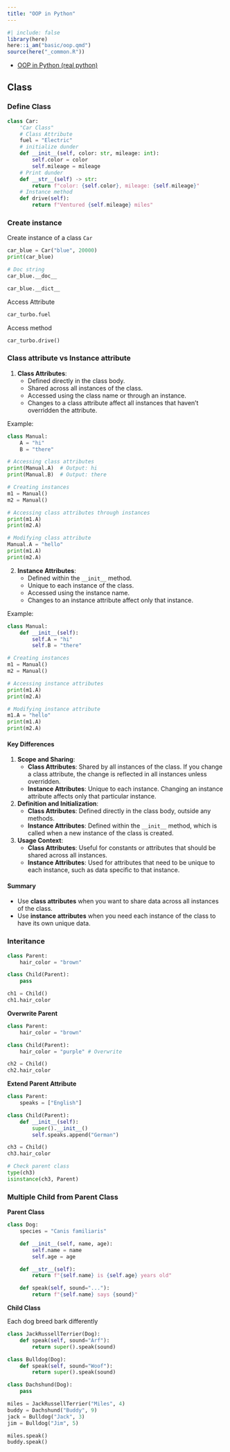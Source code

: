 ```yaml
---
title: "OOP in Python"
---
```

```r
#| include: false
library(here)
here::i_am("basic/oop.qmd")
source(here("_common.R"))
```

- [OOP in Python (real python)](https://realpython.com/python3-object-oriented-programming/#what-is-object-oriented-programming-in-python)


## Class

### Define Class

```python
class Car:
    "Car Class"
    # Class Attribute
    fuel = "Electric"
    # initialize dunder
    def __init__(self, color: str, mileage: int):
        self.color = color
        self.mileage = mileage
    # Print dunder
    def __str__(self) -> str:
        return f"color: {self.color}, mileage: {self.mileage}"
    # Instance method
    def drive(self):
        return f"Ventured {self.mileage} miles"            
```

### Create instance

Create instance of a class `Car`

```python
car_blue = Car("blue", 20000)
print(car_blue)
```


```python
# Doc string
car_blue.__doc__
```

```python
car_blue.__dict__
```

Access Attribute

```python
car_turbo.fuel
```

Access method

```python
car_turbo.drive()
```

### Class attribute vs Instance attribute


1. **Class Attributes**:
    - Defined directly in the class body.
    - Shared across all instances of the class.
    - Accessed using the class name or through an instance.
    - Changes to a class attribute affect all instances that haven’t overridden the attribute.

Example:
```python
class Manual:
    A = "hi"
    B = "there"

# Accessing class attributes
print(Manual.A)  # Output: hi
print(Manual.B)  # Output: there

# Creating instances
m1 = Manual()
m2 = Manual()

# Accessing class attributes through instances
print(m1.A)  
print(m2.A) 

# Modifying class attribute
Manual.A = "hello"
print(m1.A)  
print(m2.A)   
```

2. **Instance Attributes**:
    - Defined within the `__init__` method.
    - Unique to each instance of the class.
    - Accessed using the instance name.
    - Changes to an instance attribute affect only that instance.

Example:

```python
class Manual:
    def __init__(self):
        self.A = "hi"
        self.B = "there"

# Creating instances
m1 = Manual()
m2 = Manual()

# Accessing instance attributes
print(m1.A)  
print(m2.A)  

# Modifying instance attribute
m1.A = "hello"
print(m1.A)  
print(m2.A)  
```

#### Key Differences

1. **Scope and Sharing**:
    - **Class Attributes**: Shared by all instances of the class. If you change a class attribute, the change is reflected in all instances unless overridden.
    - **Instance Attributes**: Unique to each instance. Changing an instance attribute affects only that particular instance.

2. **Definition and Initialization**:
    - **Class Attributes**: Defined directly in the class body, outside any methods.
    - **Instance Attributes**: Defined within the `__init__` method, which is called when a new instance of the class is created.

3. **Usage Context**:
    - **Class Attributes**: Useful for constants or attributes that should be shared across all instances.
    - **Instance Attributes**: Used for attributes that need to be unique to each instance, such as data specific to that instance.

#### Summary

- Use **class attributes** when you want to share data across all instances of the class.
- Use **instance attributes** when you need each instance of the class to have its own unique data.

### Interitance

```python
class Parent:
    hair_color = "brown"

class Child(Parent):
    pass
```

```python
ch1 = Child()
ch1.hair_color
```

**Overwrite Parent**

```python
class Parent:
    hair_color = "brown"

class Child(Parent):
    hair_color = "purple" # Overwrite
```

```python
ch2 = Child()
ch2.hair_color
```

**Extend Parent Attribute**

```python
class Parent:
    speaks = ["English"]

class Child(Parent):
    def __init__(self):
        super().__init__()
        self.speaks.append("German")
```

```python
ch3 = Child()
ch3.hair_color
```

```python
# Check parent class
type(ch3) 
isinstance(ch3, Parent)
```

### Multiple Child from Parent Class

**Parent Class**

```python
class Dog:
    species = "Canis familiaris"

    def __init__(self, name, age):
        self.name = name
        self.age = age

    def __str__(self):
        return f"{self.name} is {self.age} years old"

    def speak(self, sound="..."):
        return f"{self.name} says {sound}"
```

**Child Class**

Each dog breed bark differently

```python
class JackRussellTerrier(Dog):
    def speak(self, sound="Arf"):
        return super().speak(sound)

class Bulldog(Dog):
    def speak(self, sound="Woof"):
        return super().speak(sound)

class Dachshund(Dog):
    pass
```

```python
miles = JackRussellTerrier("Miles", 4)
buddy = Dachshund("Buddy", 9)
jack = Bulldog("Jack", 3)
jim = Bulldog("Jim", 5)
```

```python
miles.speak()
buddy.speak()
```